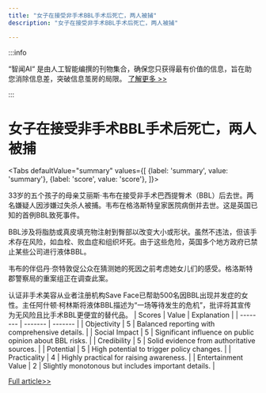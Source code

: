 ```yaml
---
title: "女子在接受非手术BBL手术后死亡，两人被捕"
description: "女子在接受非手术BBL手术后死亡，两人被捕"

---
```



:::info

“智闻AI“ 是由人工智能编撰的刊物集合，确保您只获得最有价值的信息，旨在助您消除信息差，突破信息茧房的局限。  [了解更多 >>](/)

:::

# 女子在接受非手术BBL手术后死亡，两人被捕


<Tabs
	defaultValue="summary"
	values={[
	{label: 'summary', value: 'summary'},
	{label: 'score', value: 'score'},
]}>
<TabItem value="summary">


33岁的五个孩子的母亲艾丽斯·韦布在接受非手术巴西提臀术（BBL）后去世。两名嫌疑人因涉嫌过失杀人被捕。韦布在格洛斯特皇家医院病倒并去世。这是英国已知的首例BBL致死事件。

BBL涉及将脂肪或真皮填充物注射到臀部以改变大小或形状。虽然不违法，但该手术存在风险，如血栓、败血症和组织坏死。由于这些危险，英国多个地方政府已禁止某些公司进行液体BBL。

韦布的伴侣丹·奈特敦促公众在猜测她的死因之前考虑她女儿们的感受。格洛斯特郡警察局的重案组正在调查此案。

认证非手术美容从业者注册机构Save Face已帮助500名因BBL出现并发症的女性。主任阿什顿·柯林斯将液体BBL描述为“一场等待发生的危机”，批评将其宣传为无风险且比手术BBL更便宜的替代品。
</TabItem>
<TabItem value="score">
	| Scores     | Value   | Explanation |
	| -------- | ------- | ------- |
	| Objectivity  | 5    | Balanced reporting with comprehensive details.    |
	| Social Impact | 5     | Significant influence on public opinion about BBL risks.    |
	| Credibility    | 5    | Solid evidence from authoritative sources.    |
	| Potential    | 5    | High potential to trigger policy changes.    |
	| Practicality    | 4    | Highly practical for raising awareness.    |
	| Entertainment Value    | 2    | Slightly monotonous but includes important details.    |
</TabItem>
</Tabs>

[Full article>>](https://www.bbc.com/news/articles/cx2m829lmk9o)
